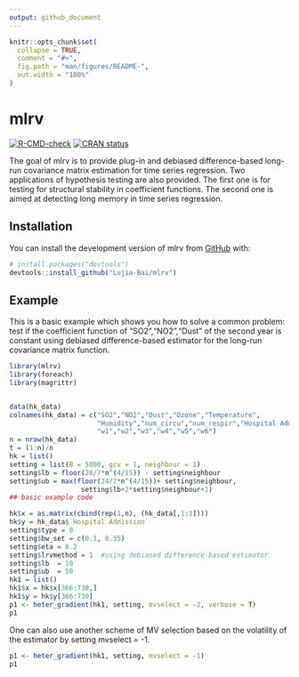 ```yaml
---
output: github_document
---
```


<!-- README.md is generated from README.Rmd. Please edit that file -->

```r
knitr::opts_chunk$set(
  collapse = TRUE,
  comment = "#>",
  fig.path = "man/figures/README-",
  out.width = "100%"
)
```

# mlrv

<!-- badges: start -->
[![R-CMD-check](https://github.com/Lujia-Bai/mlrv/actions/workflows/R-CMD-check.yaml/badge.svg)](https://github.com/Lujia-Bai/mlrv/actions/workflows/R-CMD-check.yaml)
[![CRAN status](https://www.r-pkg.org/badges/version/mlrv)](https://CRAN.R-project.org/package=mlrv)
<!-- badges: end -->

The goal of mlrv is to provide plug-in and debiased difference-based long-run covariance matrix estimation for time series regression. Two applications of hypothesis testing are also provided. The first one is for testing for structural stability in coefficient functions. The second one is aimed at detecting long memory in time series regression. 

## Installation

You can install the development version of mlrv from [GitHub](https://github.com/) with:

``` r
# install.packages("devtools")
devtools::install_github("Lujia-Bai/mlrv")
```

## Example

This is a basic example which shows you how to solve a common problem: test if the coefficient function of "SO2","NO2","Dust" of the second year is constant using debiased difference-based estimator for the long-run covariance matrix function. 

```r
library(mlrv)
library(foreach)
library(magrittr)


data(hk_data)
colnames(hk_data) = c("SO2","NO2","Dust","Ozone","Temperature",
                      "Humidity","num_circu","num_respir","Hospital Admission",
                      "w1","w2","w3","w4","w5","w6")
n = nrow(hk_data)
t = (1:n)/n
hk = list()
setting = list(B = 5000, gcv = 1, neighbour = 1)
setting$lb = floor(20/7*n^(4/15)) - setting$neighbour 
setting$ub = max(floor(24/7*n^(4/15))+ setting$neighbour,             
                  setting$lb+2*setting$neighbour+1)
## basic example code
```


```r
hk$x = as.matrix(cbind(rep(1,n), (hk_data[,1:3])))
hk$y = hk_data$`Hospital Admission`
setting$type = 0
setting$bw_set = c(0.1, 0.35)
setting$eta = 0.2
setting$lrvmethod = 1  #using debiased difference-based estimator
setting$lb  = 10
setting$ub  = 50
hk1 = list()
hk1$x = hk$x[366:730,]
hk1$y = hk$y[366:730]
p1 <- heter_gradient(hk1, setting, mvselect = -2, verbose = T)
p1
```

One can also use another scheme of MV selection based on the volatility of the estimator by setting mvselect = -1.
```r
p1 <- heter_gradient(hk1, setting, mvselect = -1)
p1
```
